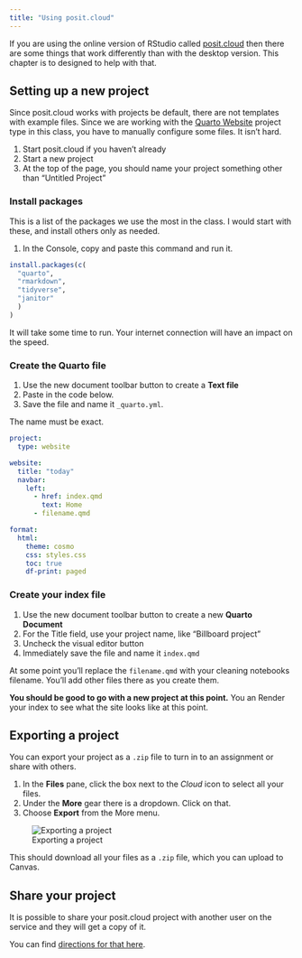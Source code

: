 ```yaml
---
title: "Using posit.cloud"
---
```


If you are using the online version of RStudio called [posit.cloud](https://posit.cloud/) then there are some things that work differently than with the desktop version. This chapter is to designed to help with that.

## Setting up a new project

Since posit.cloud works with projects be default, there are not templates with example files. Since we are working with the [Quarto Website](https://quarto.org/docs/websites/) project type in this class, you have to manually configure some files. It isn't hard.

1. Start posit.cloud if you haven't already
2. Start a new project
3. At the top of the page, you should name your project something other than "Untitled Project"

### Install packages

This is a list of the packages we use the most in the class. I would start with these, and install others only as needed.

1. In the Console, copy and paste this command and run it.


```r
install.packages(c(
  "quarto",
  "rmarkdown",
  "tidyverse",
  "janitor"
  )
)
```

It will take some time to run. Your internet connection will have an impact on the speed.

### Create the Quarto file


1. Use the new document toolbar button to create a **Text file**
2. Paste in the code below.
3. Save the file and name it `_quarto.yml`.

The name must be exact.

```yml
project:
  type: website

website:
  title: "today"
  navbar:
    left:
      - href: index.qmd
        text: Home
      - filename.qmd

format:
  html:
    theme: cosmo
    css: styles.css
    toc: true
    df-print: paged
```

### Create your index file

1. Use the new document toolbar button to create a new **Quarto Document**
2. For the Title field, use your project name, like "Billboard project"
3. Uncheck the visual editor button
4. Immediately save the file and name it `index.qmd`

At some point you'll replace the `filename.qmd` with your cleaning notebooks filename. You'll add other files there as you create them.

**You should be good to go with a new project at this point.** You an Render your index to see what the site looks like at this point.

## Exporting a project

You can export your project as a `.zip` file to turn in to an assignment or share with others.

1. In the **Files** pane, click the box next to the *Cloud* icon to select all your files.
2. Under the **More** gear there is a dropdown. Click on that.
3. Choose **Export** from the More menu.

![Exporting a project](images/export-posit.png)

This should download all your files as a `.zip` file, which you can upload to Canvas.

## Share your project

It is possible to share your posit.cloud project with another user on the service and they will get a copy of it.

You can find [directions for that here](https://posit.cloud/learn/guide#intro-share).



